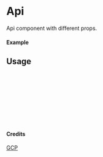 
<Meta of={Api} title="GCP/Api" />

# Api

Api component with different props.

#### Example

<Canvas of={Api.Primary} />

## Usage

```ts
import { Api } from "yadl-ui";

const Example = () => {
  return (
      <Api />
  );
};

export default Example;
```

#### Credits
[GCP](https://cloud.google.com/icons)
